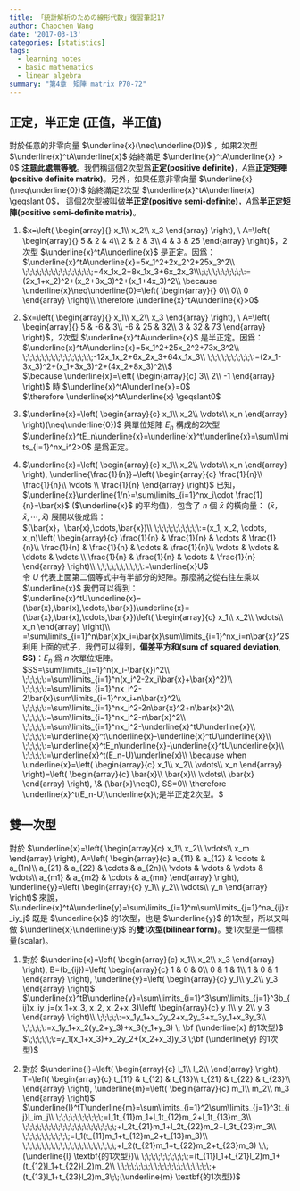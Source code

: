 ```yaml
---
title: 「統計解析のための線形代数」復習筆記17
author: Chaochen Wang
date: '2017-03-13'
categories: [statistics]
tags:
  - learning notes
  - basic mathematics
  - linear algebra
summary: "第4章　矩陣 matrix P70-72"
---
```


## 正定，半正定 (正值，半正值)

對於任意的非零向量 $\underline{x}(\neq\underline{0})$ ，如果2次型 $\underline{x}^tA\underline{x}$ 始終滿足 $\underline{x}^tA\underline{x} > 0$ **注意此處無等號**。我們稱這個2次型爲**正定(positive definite)**，$A$爲**正定矩陣(positive definite matrix)**。另外，如果任意非零向量 $\underline{x}(\neq\underline{0})$ 始終滿足2次型 $\underline{x}^tA\underline{x} \geqslant 0$， 這個2次型被叫做**半正定(positive semi-definite)**，$A$爲**半正定矩陣(positive semi-definite matrix)**。

1. $x=\left(
\begin{array}{}
x_1\\
x_2\\
x_3
\end{array}
\right), \ A=\left(
\begin{array}{}
5 & 2 & 4\\
2 & 2 & 3\\
4 & 3 & 25
\end{array}
\right)$，2次型 $\underline{x}^tA\underline{x}$ 是正定。因爲：<br>
$\underline{x}^tA\underline{x}=5x_1^2+2x_2^2+25x_3^2\\
\;\;\;\;\;\;\;\;\;\;\;\;\;\;\;+4x_1x_2+8x_1x_3+6x_2x_3\\\;\;\;\;\;\;\;\;\;\:=(2x_1+x_2)^2+(x_2+3x_3)^2+(x_1+4x_3)^2\\
\because \underline{x}\neq\underline{0}=\left(
\begin{array}{}
0\\
0\\
0
\end{array}
\right)\\
\therefore \underline{x}^tA\underline{x}>0$

2. $x=\left(
\begin{array}{}
x_1\\
x_2\\
x_3
\end{array}
\right), \ A=\left(
\begin{array}{}
5 & -6 & 3\\
-6 & 25 & 32\\
3 & 32 & 73
\end{array}
\right)$，2次型 $\underline{x}^tA\underline{x}$ 是半正定。因爲：<br>
$\underline{x}^tA\underline{x}=5x_1^2+25x_2^2+73x_3^2\\
\;\;\;\;\;\;\;\;\;\;\;\;\;\;\;-12x_1x_2+6x_2x_3+64x_1x_3\\
\;\;\;\;\;\;\;\;\;\:=(2x_1-3x_3)^2+(x_1+3x_3)^2+(4x_2+8x_3)^2\\$<br>
$\because \underline{x}=\left(
\begin{array}{c}
3\\
2\\
-1
\end{array}
\right)$ 時 $\underline{x}^tA\underline{x}=0$<br>
$\therefore \underline{x}^tA\underline{x} \geqslant0$


3. $\underline{x}=\left(
\begin{array}{c}
x_1\\
x_2\\
\vdots\\
x_n
\end{array}
\right)(\neq\underline{0})$ 與單位矩陣 $E_n$ 構成的2次型 $\underline{x}^tE_n\underline{x}=\underline{x}^t\underline{x}=\sum\limits_{i=1}^nx_i^2>0$ 是爲正定。

4. $\underline{x}=\left(
\begin{array}{c}
x_1\\
x_2\\
\vdots\\
x_n
\end{array}
\right), \underline{\frac{1}{n}}=\left(
\begin{array}{c}
\frac{1}{n}\\
\frac{1}{n}\\
\vdots     \\
\frac{1}{n}
\end{array}
\right)$ 已知，$\underline{x}\underline{1/n}=\sum\limits_{i=1}^nx_i\cdot \frac{1}{n}=\bar{x}$ ($\underline{x}$ 的平均值)，包含了 $n$ 個 $\bar{x}$ 的橫向量： $(\bar{x}，\bar{x},\cdots,\bar{x})$ 展開以後成爲：<br>
$(\bar{x}，\bar{x},\cdots,\bar{x})\\
\;\;\;\;\;\;\;\;\;\:=(x_1, x_2, \cdots, x_n)\left(
\begin{array}{c}
\frac{1}{n} & \frac{1}{n} & \cdots & \frac{1}{n}\\
\frac{1}{n} & \frac{1}{n} & \cdots & \frac{1}{n}\\
\vdots      & \vdots      & \ddots & \vdots     \\
\frac{1}{n} & \frac{1}{n} & \cdots & \frac{1}{n}
\end{array}
\right)\\
\;\;\;\;\;\;\;\;\;\:=\underline{x}U$<br>
令 $U$ 代表上面第二個等式中有半部分的矩陣。那麼將之從右往左乘以 $\underline{x}$ 我們可以得到：<br>
$\underline{x}^tU\underline{x}=(\bar{x},\bar{x},\cdots,\bar{x})\underline{x}=(\bar{x},\bar{x},\cdots,\bar{x})\left(
\begin{array}{c}
x_1\\
x_2\\
\vdots\\
x_n
\end{array}
\right)\\
=\sum\limits_{i=1}^n\bar{x}x_i=\bar{x}\sum\limits_{i=1}^nx_i=n\bar{x}^2$<br>
利用上面的式子，我們可以得到，**偏差平方和(sum of squared deviation, SS)**：$E_n$ 爲 $n$ 次單位矩陣。<br>
$SS=\sum\limits_{i=1}^n(x_i-\bar{x})^2\\
\;\;\;\;\:=\sum\limits_{i=1}^n(x_i^2-2x_i\bar{x}+\bar{x}^2)\\
\;\;\;\;\:=\sum\limits_{i=1}^nx_i^2-2\bar{x}\sum\limits_{i=1}^nx_i+n\bar{x}^2\\
\;\;\;\;\:=\sum\limits_{i=1}^nx_i^2-2n\bar{x}^2+n\bar{x}^2\\
\;\;\;\;\:=\sum\limits_{i=1}^nx_i^2-n\bar{x}^2\\
\;\;\;\;\:=\sum\limits_{i=1}^nx_i^2-\underline{x}^tU\underline{x}\\
\;\;\;\;\:=\underline{x}^t\underline{x}-\underline{x}^tU\underline{x}\\
\;\;\;\;\:=\underline{x}^tE_n\underline{x}-\underline{x}^tU\underline{x}\\
\;\;\;\;\:=\underline{x}^t(E_n-U)\underline{x}\\
\because when \underline{x}=\left(
\begin{array}{c}
x_1\\
x_2\\
\vdots\\
x_n
\end{array}
\right)=\left(
\begin{array}{c}
\bar{x}\\
\bar{x}\\
\vdots\\
\bar{x}
\end{array}
\right), \& (\bar{x}\neq0), SS=0\\
\therefore \underline{x}^t(E_n-U)\underline{x}\;是半正定2次型。$


## 雙一次型

對於 $\underline{x}=\left(
\begin{array}{c}
x_1\\
x_2\\
\vdots\\
x_m
\end{array}
\right), A=\left(
\begin{array}{c}
a_{11} & a_{12} & \cdots & a_{1n}\\
a_{21} & a_{22} & \cdots & a_{2n}\\
\vdots & \vdots & \vdots & \vdots\\
a_{m1} & a_{m2} & \cdots & a_{mn}
\end{array}
\right), \underline{y}=\left(
\begin{array}{c}
y_1\\
y_2\\
\vdots\\
y_n
\end{array}
\right)$ 來說，$\underline{x}^tA\underline{y}=\sum\limits_{i=1}^m\sum\limits_{j=1}^na_{ij}x_iy_j$ 既是 $\underline{x}$ 的1次型，也是 $\underline{y}$ 的1次型，所以又叫做 $\underline{x}\underline{y}$ 的**雙1次型(bilinear form)**。雙1次型是一個標量(scalar)。

1. 對於 $\underline{x}=\left(
\begin{array}{c}
x_1\\
x_2\\
x_3
\end{array}
\right), B=(b_{ij})=\left(
\begin{array}{c}
1 & 0 & 0\\
0 & 1 & 1\\
1 & 0 & 1
\end{array}
\right), \underline{y}=\left(
\begin{array}{c}
y_1\\
y_2\\
y_3
\end{array}
\right)$<br>
$\underline{x}^tB\underline{y}=\sum\limits_{i=1}^3\sum\limits_{j=1}^3b_{ij}x_iy_j=(x_1+x_3, x_2, x_2+x_3)\left(
\begin{array}{c}
y_1\\
y_2\\
y_3
\end{array}
\right)\\
\;\;\;\;\:=x_1y_1+x_2y_2+x_2y_3+x_3y_1+x_3y_3\\
\;\;\;\;\:=x_1y_1+x_2(y_2+y_3)+x_3(y_1+y_3) \; \bf (\underline{x} 的1次型)$ <br>
$\;\;\;\;\;\:=y_1(x_1+x_3)+x_2y_2+(x_2+x_3)y_3 \;\bf (\underline{y} 的1次型)$

2. 對於 $\underline{l}=\left(
\begin{array}{c}
l_1\\
l_2\\
\end{array}
\right), T=\left(
\begin{array}{c}
t_{11} & t_{12} & t_{13}\\
t_{21} & t_{22} & t_{23}\\
\end{array}
\right), \underline{m}=\left(
\begin{array}{c}
m_1\\
m_2\\
m_3
\end{array}
\right)$ <br>
$\underline{l}^tT\underline{m}=\sum\limits_{i=1}^2\sum\limits_{j=1}^3t_{ij}l_im_j\\
\;\;\;\;\;\;\;\;\;\;=l_1t_{11}m_1+l_1t_{12}m_2+l_1t_{13}m_3\\
\;\;\;\;\;\;\;\;\;\;\;\;\;\;\;\;\;\;\;\;+l_2t_{21}m_1+l_2t_{22}m_2+l_3t_{23}m_3\\
\;\;\;\;\;\;\;\;\;\;=l_1(t_{11}m_1+t_{12}m_2+t_{13}m_3)\\
\;\;\;\;\;\;\;\;\;\;\;\;\;\;\;\;\;\;\;\;+l_2(t_{21}m_1+t_{22}m_2+t_{23}m_3) \;\;(\underline{l} \textbf{的1次型})\\
\;\;\;\;\;\;\;\;\;\;=(t_{11}l_1+t_{21}l_2)m_1+(t_{12}l_1+t_{22}l_2)m_2\\
\;\;\;\;\;\;\;\;\;\;\;\;\;\;\;\;\;\;\;\;+(t_{13}l_1+t_{23}l_2)m_3\;\;(\underline{m} \textbf{的1次型})$
